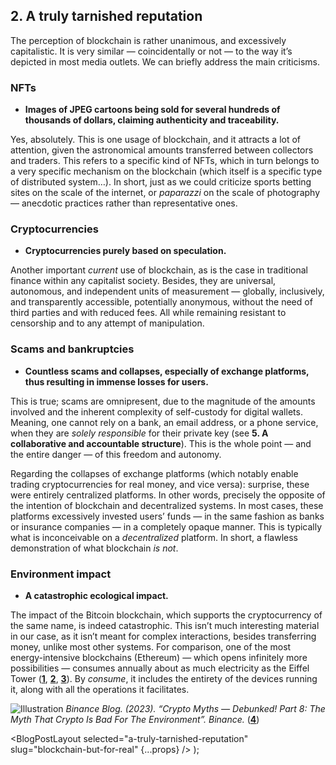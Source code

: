 
## 2. A truly tarnished reputation

The perception of blockchain is rather unanimous, and excessively capitalistic. It is very similar — coincidentally or not — to the way it’s depicted in most media outlets. We can briefly address the main criticisms.

### NFTs

- **Images of JPEG cartoons being sold for several hundreds of thousands of dollars, claiming authenticity and traceability.**

Yes, absolutely. This is one usage of blockchain, and it attracts a lot of attention, given the astronomical amounts transferred between collectors and traders. This refers to a specific kind of NFTs, which in turn belongs to a very specific mechanism on the blockchain (which itself is a specific type of distributed system…). In short, just as we could criticize sports betting sites on the scale of the internet, or _paparazzi_ on the scale of photography — anecdotic practices rather than representative ones.

### Cryptocurrencies

- **Cryptocurrencies purely based on speculation.**

Another important _current_ use of blockchain, as is the case in traditional finance within any capitalist society. Besides, they are universal, autonomous, and independent units of measurement — globally, inclusively, and transparently accessible, potentially anonymous, without the need of third parties and with reduced fees. All while remaining resistant to censorship and to any attempt of manipulation.

### Scams and bankruptcies

- **Countless scams and collapses, especially of exchange platforms, thus resulting in immense losses for users.**

This is true; scams are omnipresent, due to the magnitude of the amounts involved and the inherent complexity of self-custody for digital wallets. Meaning, one cannot rely on a bank, an email address, or a phone service, when they are _solely responsible_ for their private key (see **5. A collaborative and accountable structure**). This is the whole point — and the entire danger — of this freedom and autonomy.

Regarding the collapses of exchange platforms (which notably enable trading cryptocurrencies for real money, and vice versa): surprise, these were entirely centralized platforms. In other words, precisely the opposite of the intention of blockchain and decentralized systems. In most cases, these platforms excessively invested users’ funds — in the same fashion as banks or insurance companies — in a completely opaque manner. This is typically what is inconceivable on a _decentralized_ platform. In short, a flawless demonstration of what blockchain _is not_.

### Environment impact

- **A catastrophic ecological impact.**

The impact of the Bitcoin blockchain, which supports the cryptocurrency of the same name, is indeed catastrophic. This isn’t much interesting material in our case, as it isn’t meant for complex interactions, besides transferring money, unlike most other systems. For comparison, one of the most energy-intensive blockchains (Ethereum) — which opens infinitely more possibilities — consumes annually about as much electricity as the Eiffel Tower ([**1**](https://indices.carbon-ratings.com/), [**2**](https://ethereum.org/en/energy-consumption/), [**3**](https://ccaf.io/cbnsi/ethereum/comparisons)). By _consume_, it includes the entirety of the devices running it, along with all the operations it facilitates.

![Illustration](https://cdn-images-1.medium.com/max/3200/1*a_5GG0MQb1T6A2w3OdVCTg.png)
_Binance Blog. (2023). “Crypto Myths — Debunked! Part 8: The Myth That Crypto Is Bad For The Environment”. Binance._ ([**4**](https://www.binance.com/en/blog/community/crypto-myths--debunked-part-8-the-myth-that-crypto-is-bad-for-the-environment-7360114678536254966))

  <BlogPostLayout
    selected="a-truly-tarnished-reputation"
    slug="blockchain-but-for-real"
    {...props}
  />
);
